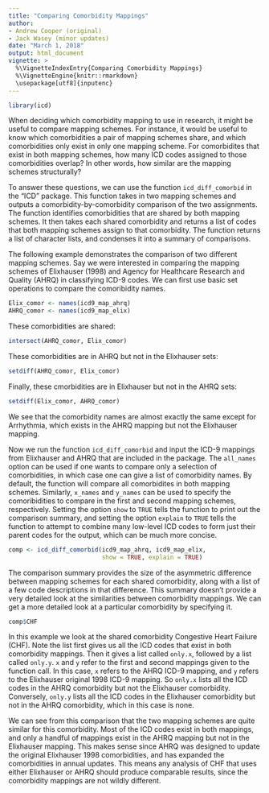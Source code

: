 ```yaml
---
title: "Comparing Comorbidity Mappings"
author:
- Andrew Cooper (original)
- Jack Wasey (minor updates)
date: "March 1, 2018"
output: html_document
vignette: >
  %\VignetteIndexEntry{Comparing Comorbidity Mappings}
  %\VignetteEngine{knitr::rmarkdown}
  \usepackage[utf8]{inputenc}
---
```

<!--
Copyright (C) 2014 - 2018  Jack O. Wasey

This file is part of icd.

icd is free software: you can redistribute it and/or modify
it under the terms of the GNU General Public License as published by
the Free Software Foundation, either version 3 of the License, or
(at your option) any later version.

icd is distributed in the hope that it will be useful,
but WITHOUT ANY WARRANTY; without even the implied warranty of
MERCHANTABILITY or FITNESS FOR A PARTICULAR PURPOSE. See the
GNU General Public License for more details.

You should have received a copy of the GNU General Public License
along with icd. If not, see <http:#www.gnu.org/licenses/>.
-->

```r
library(icd)
```


When deciding which comorbidity mapping to use in research, it might be useful to compare mapping schemes. For instance, it would be useful to know which comorbidities a pair of mapping schemes share, and which comorbidities only exist in only one mapping scheme. For comorbidites that exist in both mapping schemes, how many ICD codes assigned to those comorbidities overlap? In other words, how similar are the mapping schemes structurally?

To answer these questions, we can use the function `icd_diff_comorbid` in the "ICD" package. This function takes in two mapping schemes and outputs a comorbidity-by-comorbidity comparison of the two assignments. The function identifies comorbidities that are shared by both mapping schemes. It then takes each shared comorbidity and returns a list of codes that both mapping schemes assign to that comorbidity. The function returns a list of character lists, and condenses it into a summary of comparisons.

The following example demonstrates the comparison of two different mapping schemes. Say we were interested in comparing the mapping schemes of Elixhauser (1998) and Agency for Healthcare Research and Quality (AHRQ) in classifying ICD-9 codes. We can first use basic set operations to compare the comoribidity names. 

```r
Elix_comor <- names(icd9_map_ahrq)
AHRQ_comor <- names(icd9_map_elix)
```

These comorbidities are shared:
```r
intersect(AHRQ_comor, Elix_comor)
```

These comorbidities are in AHRQ but not in the Elixhauser sets:
```r
setdiff(AHRQ_comor, Elix_comor)
```

Finally, these cmorbidities are in Elixhauser but not in the AHRQ sets:
```r
setdiff(Elix_comor, AHRQ_comor)
```

We see that the comorbidity names are almost exactly the same except for Arrhythmia, which exists in the AHRQ mapping but not the Elixhauser mapping.

Now we run the function `icd_diff_comorbid` and input the ICD-9 mappings from Elixhauser and AHRQ that are included in the package. The `all_names` option can be used if one wants to compare only a selection of comorbidities, in which case one can give a list of comorbidity names. By default, the function will compare all comorbidites in both mapping schemes. Similarly, `x_names` and `y_names` can be used to specify the comoribidities to compare in the first and second mapping schemes, respectively. Setting the option `show` to `TRUE` tells the function to print out the comparison summary, and setting the option `explain` to `TRUE` tells the function to attempt to combine many low-level ICD codes to form just their parent codes for the output, which can be much more concise.

```r
comp <- icd_diff_comorbid(icd9_map_ahrq, icd9_map_elix, 
                          show = TRUE, explain = TRUE)
```

The comparison summary provides the size of the asymmetric difference between mapping schemes for each shared comorbidity, along with a list of a few code descriptions in that difference. This summary doesn't provide a very detailed look at the similarities between comorbidity mappings. We can get a more detailed look at a particular comorbidity by specifying it.

```r
comp$CHF
```

In this example we look at the shared comorbidity Congestive Heart Failure (CHF). Note the list first gives us all the ICD codes that exist in both comorbidity mappings. Then it gives a list called `only.x`, followed by a list called `only.y`. `x` and `y` refer to the first and second mappings given to the function call. In this case, `x` refers to the AHRQ ICD-9 mapping, and `y` refers to the Elixhauser original 1998 ICD-9 mapping. So `only.x` lists all the ICD codes in the AHRQ comorbidity but not the Elixhauser comorbidity. Conversely, `only.y` lists all the ICD codes in the Elixhauser comorbidity but not in the AHRQ comorbidity, which in this case is none.   

We can see from this comparison that the two mapping schemes are quite similar for this comorbidity. Most of the ICD codes exist in both mappings, and only a handful of mappings exist in the AHRQ mapping but not in the Elixhauser mapping. This makes sense since AHRQ was designed to update the original Elixhauser 1998 comorbidities, and has expanded the comorbidities in annual updates. This means any analysis of CHF that uses either Elixhauser or AHRQ should produce comparable results, since the comorbidity mappings are not wildly different.
